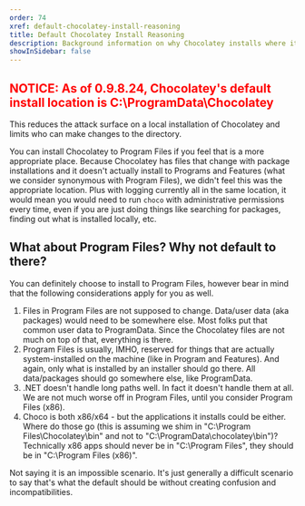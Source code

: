 ```yaml
---
order: 74
xref: default-chocolatey-install-reasoning
title: Default Chocolatey Install Reasoning
description: Background information on why Chocolatey installs where it does by default
showInSidebar: false
---
```


## <span style="color:red;">NOTICE: As of 0.9.8.24, Chocolatey's default install location is C:\ProgramData\Chocolatey</span>

This reduces the attack surface on a local installation of Chocolatey and limits who can make changes to the directory.

You can install Chocolatey to Program Files if you feel that is a more appropriate place. Because Chocolatey has files that change with package installations and it doesn't actually install to Programs and Features (what we consider synonymous with Program Files), we didn't feel this was the appropriate location. Plus with logging currently all in the same location, it would mean you would need to run `choco` with administrative permissions every time, even if you are just doing things like searching for packages, finding out what is installed locally, etc.

## What about Program Files? Why not default to there?

You can definitely choose to install to Program Files, however bear in mind that the following considerations apply for you as well.

1. Files in Program Files are not supposed to change. Data/user data (aka packages) would need to be somewhere else. Most folks put that common user data to ProgramData. Since the Chocolatey files are not much on top of that, everything is there.
2. Program Files is usually, IMHO, reserved for things that are actually system-installed on the machine (like in Program and Features). And again, only what is installed by an installer should go there. All data/packages should go somewhere else, like ProgramData.
3. .NET doesn't handle long paths well. In fact it doesn't handle them at all. We are not much worse off in Program Files, until you consider Program Files (x86).
4. Choco is both x86/x64 - but the applications it installs could be either. Where do those go (this is assuming we shim in "C:\Program Files\Chocolatey\bin" and not to "C:\ProgramData\chocolatey\bin")? Technically x86 apps should never be in "C:\Program Files", they should be in "C:\Program Files (x86)".

Not saying it is an impossible scenario. It's just generally a difficult scenario to say that's what the default should be without creating confusion and incompatibilities.
